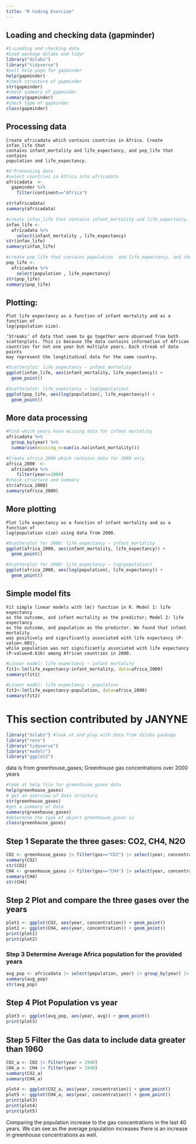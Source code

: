 ---
title: "R Coding Exercise"
---

## Loading and checking data (gapminder)

```{r}
#1-Loading and checking data
#Load package dslabs and tidyr
library("dslabs")
library("tidyverse")
#pull help page for gapminder
help(gapminder)
#check structure of gapminder
str(gapminder) 
#check summary of gapminder
summary(gapminder)
#check type of gapminder
class(gapminder)
```

## Processing data

```         
Create africadata which contains countries in Africa. Create infan_life that 
contains infant_mortality and life_expectancy, and pop_life that contains 
population and life_expectancy.
```

```{r}
#2-Processing data
#select countries in Africa into africadata
africadata  <- 
  gapminder %>% 
    filter(continent=="Africa")

str(africadata) 
summary(africadata)

#create infan_life that contains infant_mortality and life_expectancy, and check structures and summary
infan_life <-
  africadata %>% 
    select(infant_mortality , life_expectancy)
str(infan_life) 
summary(infan_life)

#create pop_life that contains population  and life_expectancy, and check structures and summary
pop_life <-
  africadata %>% 
    select(population , life_expectancy)
str(pop_life) 
summary(pop_life)
```

## Plotting:

```         
Plot life expectancy as a function of infant mortality and as a function of 
log(population size).

‘Streaks’ of data that seem to go together were observed from both 
scatterplots. This is because the data contains information of African 
countries for not one year but multiple years. Each streak of data points 
may represent the longtitudinal data for the same country.
```

```{r}
#Scatterplot: life_expectancy ~ infant_mortality  
ggplot(infan_life, aes(infant_mortality, life_expectancy)) + 
  geom_point()

#Scatterplot: life_expectancy ~ log(population)  
ggplot(pop_life, aes(log(population), life_expectancy)) + 
  geom_point()
```

## More data processing

```{r}
#Find which years have missing data for infant mortality
africadata %>%
  group_by(year) %>%
  summarise(missing_n=sum(is.na(infant_mortality)))

#Create africa_2000 which contains data for 2000 only
africa_2000  <- 
  africadata %>% 
    filter(year==2000)
#check structure and summary
str(africa_2000) 
summary(africa_2000)
```

## More plotting

```         
Plot life expectancy as a function of infant mortality and as a function of 
log(population size) using data from 2000.
```

```{r}
#Scatterplot for 2000: life_expectancy ~ infant_mortality  
ggplot(africa_2000, aes(infant_mortality, life_expectancy)) + 
  geom_point()

#Scatterplot for 2000: life_expectancy ~ log(population)  
ggplot(africa_2000, aes(log(population), life_expectancy)) + 
  geom_point()
```

## Simple model fits

```         
Fit simple linear models with lm() function in R. Model 1: life expectancy 
as the outcome, and infant mortality as the predictor; Model 2: life expectancy 
as the outcome, and population as the predictor. We found that infant mortality 
was positively and significantly associated with life expectancy (P-value<.001), 
while population was not significantly associated with life expectancy 
(P-value=0.616) among African countries in 2000.
```

```{r}
#Linear model: life expectancy ~ infant mortality
fit1<-lm(life_expectancy~infant_mortality, data=africa_2000)
summary(fit1)

#Linear model: life expectancy ~ population
fit2<-lm(life_expectancy~population, data=africa_2000)
summary(fit2)
```

# **This section contributed by JANYNE**

```{r}
library("dslabs") #look at and play with data from dslabs package
library("renv")
library("tidyverse")
library("modelr")
library("ggplot2")
```

data is from greenhouse_gases; Greenhouse gas concentrations over 2000 years

```{r}
#look at help file for greenhouse_gases data
help(greenhouse_gases)
# get an overview of data structure
str(greenhouse_gases)
#get a summary of data
summary(greenhouse_gases)
#determine the type of object greenhouse_gases is
class(greenhouse_gases)
```

## Step 1 Separate the three gases: CO2, CH4, N2O

```{r}
CO2 <- greenhouse_gases |> filter(gas=="CO2") |> select(year, concentration)
summary(CO2)
str(CO2)
CH4 <- greenhouse_gases |> filter(gas=="CH4") |> select(year, concentration)
summary(CH4)
str(CH4)
```

## Step 2 Plot and compare the three gases over the years

```{r}
plot1 <- ggplot(CO2, aes(year, concentration)) + geom_point()
plot2 <- ggplot(CH4, aes(year, concentration)) + geom_point()
print(plot1)
print(plot2)
```

### Step 3 Determine Average Africa population for the provided years

```{r}
avg_pop <- africadata |> select(population, year) |> group_by(year) |> mutate(avg = mean(population)) 
summary(avg_pop)
str(avg_pop)
```

## Step 4 Plot Population vs year

```{r}
plot3 <- ggplot(avg_pop, aes(year, avg)) + geom_point()
print(plot3)
```

## Step 5 Filter the Gas data to include data greater than 1960

```{r}
CO2_a <- CO2 |> filter(year > 1940)
CH4_a <- CH4 |> filter(year > 1940)
summary(CO2_a)
summary(CH4_a)

plot4 <- ggplot(CO2_a, aes(year, concentration)) + geom_point()
plot5 <- ggplot(CH4_a, aes(year, concentration)) + geom_point()
print(plot3)
print(plot4)
print(plot5)

```

Comparing the population increase to the gas concentrations in the last 40 years. We can see as the average population increases there is an increase in greenhouse concentrations as well.
